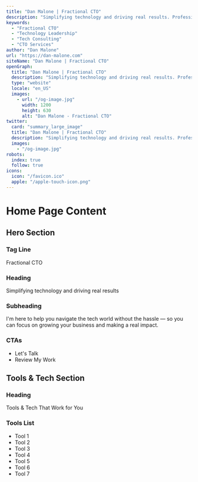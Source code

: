 ```yaml
---
title: "Dan Malone | Fractional CTO"
description: "Simplifying technology and driving real results. Professional fractional CTO services helping businesses navigate the tech world without the hassle."
keywords:
  - "Fractional CTO"
  - "Technology Leadership"
  - "Tech Consulting"
  - "CTO Services"
author: "Dan Malone"
url: "https://dan-malone.com"
siteName: "Dan Malone | Fractional CTO"
openGraph:
  title: "Dan Malone | Fractional CTO"
  description: "Simplifying technology and driving real results. Professional fractional CTO services helping businesses navigate the tech world without the hassle."
  type: "website"
  locale: "en_US"
  images:
    - url: "/og-image.jpg"
      width: 1200
      height: 630
      alt: "Dan Malone - Fractional CTO"
twitter:
  card: "summary_large_image"
  title: "Dan Malone | Fractional CTO"
  description: "Simplifying technology and driving real results. Professional fractional CTO services helping businesses navigate the tech world without the hassle."
  images:
    - "/og-image.jpg"
robots:
  index: true
  follow: true
icons:
  icon: "/favicon.ico"
  apple: "/apple-touch-icon.png"
---
```


# Home Page Content

## Hero Section

### Tag Line

Fractional CTO

### Heading

Simplifying technology and driving real results

### Subheading

I'm here to help you navigate the tech world without the hassle — so you can focus on growing your business and making a real impact.

### CTAs

- Let's Talk
- Review My Work

## Tools & Tech Section

### Heading

Tools & Tech That Work for You

### Tools List

- Tool 1
- Tool 2
- Tool 3
- Tool 4
- Tool 5
- Tool 6
- Tool 7

